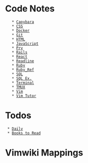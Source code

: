 = Code Notes =
    * [[Capybara]]
    * [[CSS]]
    * [[Docker]]
    * [[Git]]
    * [[HTML]]
    * [[JavaScript]]
    * [[Pry]]
    * [[Rails]]
    * [[React]]
    * [[Readline]]
    * [[Ruby]]
    * [[Ruby_Ref]]
    * [[SQL]]
    * [[SQL Ex.]]
    * [[Terminal]]
    * [[TMUX]]
    * [[Vim]]
    * [[Vim Tutor]]

= Todos =
  * [[Daily]]
  * [[Books to Read]]

= Vimwiki Mappings =
{{{viml
<Leader>ww -- Open default wiki index file.
<Leader>wt -- Open default wiki index file in a new tab.
<Leader>ws -- Select and open wiki index file.
<Leader>wd -- Delete wiki file you are in.
<Leader>wr -- Rename wiki file you are in.
<Enter> -- Follow/Create wiki link
<Shift-Enter> -- Split and follow/create wiki link
<Ctrl-Enter> -- Vertical split and follow/create wiki link
<Backspace> -- Go back to parent(previous) wiki link
<Tab> -- Find next wiki link
<Shift-Tab> -- Find previous wiki link

:Vimwiki2HTML -- Convert current wiki link to HTML
:VimwikiAll2HTML -- Convert all your wiki links to HTML
:help vimwiki-commands -- list all commands
}}}
